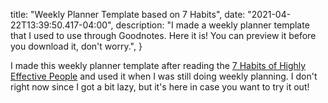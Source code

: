 
  title: "Weekly Planner Template based on 7 Habits",
  date: "2021-04-22T13:39:50.417-04:00",
  description: "I made a weekly planner template that I used to use through Goodnotes. Here it is! You can preview it before you download it, don't worry.",
}


I made this weekly planner template after reading the [7 Habits of Highly Effective People](/resources/library/7-habits) and used it when I was still doing weekly planning. I don't right now since I got a bit lazy, but it's here in case you want to try it out!

<a href="../../images/downloads/WeeklyPlanner.pdf" download="WeeklyPlanner">
  <ImageWithCaption src="../../images/downloads/weekly-planner-img.png" alt="weekly planner" caption="Click to Download"/>
</a>
